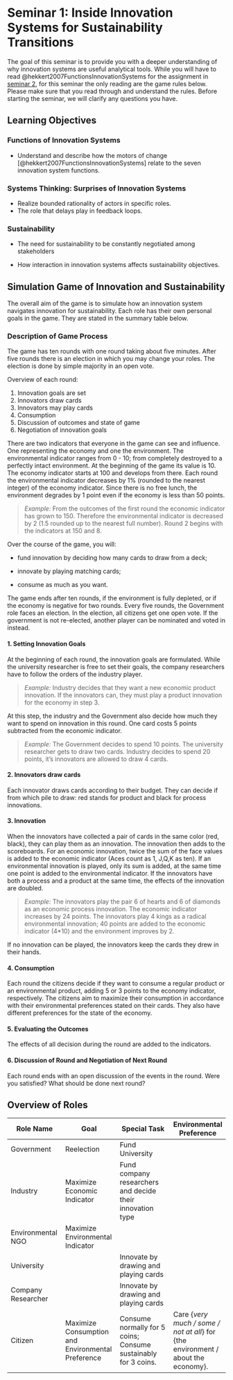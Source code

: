 # Seminar 1: Inside Innovation Systems for Sustainability Transitions {.unnumbered}

The goal of this seminar is to provide you with a deeper understanding of why innovation systems are useful analytical tools.
While you will have to read @hekkert2007FunctionsInnovationSystems for the assignment in [seminar 2](seminar-2.qmd), for this seminar the only reading are the game rules below.
Please make sure that you read through and understand the rules.
Before starting the seminar, we will clarify any questions you have.

## Learning Objectives 

### Functions of Innovation Systems 

- Understand and describe how the motors of change [@hekkert2007FunctionsInnovationSystems] relate to the seven innovation system functions.

### Systems Thinking: Surprises of Innovation Systems 

- Realize bounded rationality of actors in specific roles.
- The role that delays play in feedback loops.


### Sustainability 

- The need for sustainability to be constantly negotiated among stakeholders

- How interaction in innovation systems affects sustainability objectives.


## Simulation Game of Innovation and Sustainability 

The overall aim of the game is to simulate how an innovation system navigates innovation for sustainability.
Each role has their own personal goals in the game.
They are stated in the summary table below.


### Description of Game Process 

The game has ten rounds with one round taking about five minutes.
After five rounds there is an election in which you may change your roles.
The election is done by simple majority in an open vote.

Overview of each round:

1. Innovation goals are set
2. Innovators draw cards
3. Innovators may play cards
4. Consumption
5. Discussion of outcomes and state of game
6. Negotiation of innovation goals

There are two indicators that everyone in the game can see and influence.
One representing the economy and one the environment.
The environmental indicator ranges from 0 - 10; from completely destroyed to a perfectly intact environment.
At the beginning of the game its value is 10.
The economy indicator starts at 100 and develops from there.
Each round the environmental indicator decreases by 1% (rounded to the nearest integer) of the economy indicator.
Since there is no free lunch, the environment degrades by 1 point even if the economy is less than 50 points.

> _Example:_ From the outcomes of the first round the economic indicator has grown to 150.
Therefore the environmental indicator is decreased by 2 (1.5 rounded up to the nearest full number). Round 2 begins with the indicators at 150 and 8.

Over the course of the game, you will:

- fund innovation by deciding how many cards to draw from a deck;

- innovate by playing matching cards;

- consume as much as you want.

The game ends after ten rounds, if the environment is fully depleted, or if the economy is negative for two rounds.
Every five rounds, the Government role faces an election.
In the election, all citizens get one open vote.
If the government is not re-elected, another player can be nominated and voted in instead.

#### 1. Setting Innovation Goals 

At the beginning of each round, the innovation goals are formulated.
While the university researcher is free to set their goals, the company researchers have to follow the orders of the industry player.

> _Example:_ Industry decides that they want a new economic product innovation. If the innovators can, they must play a product innovation for the economy in step 3.

At this step, the industry and the Government also decide how much they want to spend on innovation in this round.
One card costs 5 points subtracted from the economic indicator.

> _Example:_ The Government decides to spend 10 points. The university researcher gets to draw two cards. Industry decides to spend 20 points, it's innovators are allowed to draw 4 cards.

#### 2. Innovators draw cards 

Each innovator draws cards according to their budget.
They can decide if from which pile to draw: red stands for product and black for process innovations.

#### 3. Innovation 

When the innovators have collected a pair of cards in the same color (red, black), they can play them as an innovation.
The innovation then adds to the scoreboards.
For an economic innovation, twice the sum of the face values is added to the economic indicator (Aces count as 1, J,Q,K as ten).
If an environmental innovation is played, only its sum is added, at the same time one point is added to the environmental indicator.
If the innovators have both a process and a product at the same time, the effects of the innovation are doubled.

> _Example:_ The innovators play the pair 6 of hearts and 6 of diamonds as an economic process innovation.
The economic indicator increases by 24 points.
The innovators play 4 kings as a radical environmental innovation; 40 points are added to the economic indicator (4*10) and the environment improves by 2.

If no innovation can be played, the innovators keep the cards they drew in their hands.

#### 4. Consumption 

Each round the citizens decide if they want to consume a regular product or an environmental product, adding 5 or 3 points to the economy indicator, respectively. 
The citizens aim to maximize their consumption in accordance with their environmental preferences stated on their cards.
They also have different preferences for the state of the economy.

#### 5. Evaluating the Outcomes 

The effects of all decision during the round are added to the indicators.

#### 6. Discussion of Round and Negotiation of Next Round 

Each round ends with an open discussion of the events in the round.
Were you satisfied?
What should be done next round?

## Overview of Roles 

| Role Name | Goal | Special Task | Environmental Preference |
|---|---|---|---|
| Government | Reelection | Fund University |  |
| Industry | Maximize Economic Indicator | Fund company researchers and decide their innovation type |  |
| Environmental NGO | Maximize Environmental Indicator |  |  |
| University |  | Innovate by drawing and playing cards |  |
| Company Researcher |  | Innovate by drawing and playing cards |  |
| Citizen | Maximize Consumption and Environmental Preference | Consume normally for 5 coins;<br>Consume sustainably for 3 coins. | Care {_very much / some / not at all_} for {the environment / about the economy}. |


